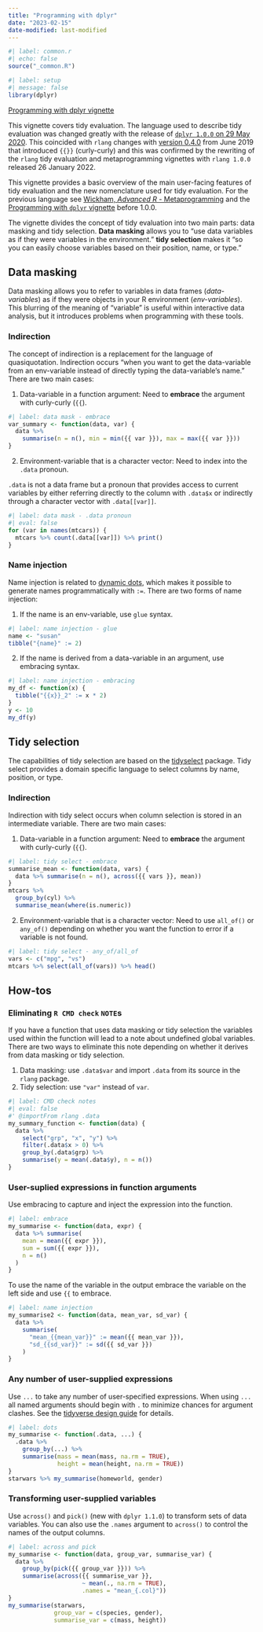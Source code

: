 ```yaml
---
title: "Programming with dplyr"
date: "2023-02-15"
date-modified: last-modified
---
```


```r
#| label: common.r
#| echo: false
source("_common.R")
```

```r
#| label: setup
#| message: false
library(dplyr)
```

[Programming with dplyr vignette](https://dplyr.tidyverse.org/articles/programming.html)

This vignette covers tidy evaluation. The language used to describe tidy evaluation was changed greatly with the release of [`dplyr 1.0.0` on 29 May 2020](https://dplyr.tidyverse.org/news/index.html#dplyr-100). This coincided with `rlang` changes with [version 0.4.0](https://rlang.r-lib.org/news/index.html#rlang-040) from June 2019 that introduced `{{}}` (curly-curly) and this was confirmed by the rewriting of the `rlang` tidy evaluation and metaprogramming vignettes with `rlang 1.0.0` released 26 January 2022.

This vignette provides a basic overview of the main user-facing features of tidy evaluation and the new nomenclature used for tidy evaluation. For the previous language see [Wickham, *Advanced R* - Metaprogramming](02-metaprogramming.qmd) and the [Programming with `dplyr` vignette](02-programming-dplyr-superceded.qmd) before 1.0.0.

The vignette divides the concept of tidy evaluation into two main parts: data masking and tidy selection. **Data masking** allows you to "use data variables as if they were variables in the environment." **tidy selection** makes it "so you can easily choose variables based on their position, name, or type."

## Data masking
Data masking allows you to refer to variables in data frames (*data-variables*) as if they were objects in your R environment (*env-variables*). This blurring of the meaning of "variable" is useful within interactive data analysis, but it introduces problems when programming with these tools.

### Indirection
The concept of indirection is a replacement for the language of quasiquotation. Indirection occurs "when you want to get the data-variable from an env-variable instead of directly typing the data-variable's name." There are two main cases:

1. Data-variable in a function argument: Need to **embrace** the argument with curly-curly (`{{`).

```r
#| label: data mask - embrace
var_summary <- function(data, var) {
  data %>%
    summarise(n = n(), min = min({{ var }}), max = max({{ var }}))
}
```

2. Environment-variable that is a character vector: Need to index into the `.data` pronoun.

`.data` is not a data frame but a pronoun that provides access to current variables by either referring directly to the column with `.data$x` or indirectly through a character vector with `.data[[var]]`.

```r
#| label: data mask - .data pronoun
#| eval: false
for (var in names(mtcars)) {
  mtcars %>% count(.data[[var]]) %>% print()
}
```

### Name injection
Name injection is related to [dynamic dots](https://rlang.r-lib.org/reference/dyn-dots.html), which makes it possible to generate names programmatically with `:=`. There are two forms of name injection:

1. If the name is an env-variable, use `glue` syntax.

```r
#| label: name injection - glue
name <- "susan"
tibble("{name}" := 2)
```

2. If the name is derived from a data-variable in an argument, use embracing syntax.

```r
#| label: name injection - embracing
my_df <- function(x) {
  tibble("{{x}}_2" := x * 2)
}
y <- 10
my_df(y)
```

## Tidy selection
The capabilities of tidy selection are based on the [tidyselect](https://tidyselect.r-lib.org) package. Tidy select provides a domain specific language to select columns by name, position, or type.

### Indirection
Indirection with tidy select occurs when column selection is stored in an intermediate variable. There are two main cases:

1. Data-variable in a function argument: Need to **embrace** the argument with curly-curly (`{{`).

```r
#| label: tidy select - embrace
summarise_mean <- function(data, vars) {
  data %>% summarise(n = n(), across({{ vars }}, mean))
}
mtcars %>% 
  group_by(cyl) %>% 
  summarise_mean(where(is.numeric))
```

2. Environment-variable that is a character vector: Need to use `all_of()` or `any_of()` depending on whether you want the function to error if a variable is not found.

```r
#| label: tidy select - any_of/all_of
vars <- c("mpg", "vs")
mtcars %>% select(all_of(vars)) %>% head()
```

## How-tos

### Eliminating `R CMD check` `NOTE`s
If you have a function that uses data masking or tidy selection the variables used within the function will lead to a note about undefined global variables. There are two ways to eliminate this note depending on whether it derives from data masking or tidy selection.

1. Data masking: use `.data$var` and import `.data` from its source in the `rlang` package.
2. Tidy selection: use `"var"` instead of `var`.

```r
#| label: CMD check notes
#| eval: false
#' @importFrom rlang .data
my_summary_function <- function(data) {
  data %>% 
    select("grp", "x", "y") %>% 
    filter(.data$x > 0) %>% 
    group_by(.data$grp) %>% 
    summarise(y = mean(.data$y), n = n())
}
```

### User-suplied expressions in function arguments

Use embracing to capture and inject the expression into the function.

```r
#| label: embrace
my_summarise <- function(data, expr) {
  data %>% summarise(
    mean = mean({{ expr }}),
    sum = sum({{ expr }}),
    n = n()
  )
}
```

To use the name of the variable in the output embrace the variable on the left side and use `{{` to embrace.

```r
#| label: name injection
my_summarise2 <- function(data, mean_var, sd_var) {
  data %>% 
    summarise(
      "mean_{{mean_var}}" := mean({{ mean_var }}), 
      "sd_{{sd_var}}" := sd({{ sd_var }})
    )
}
```

### Any number of user-supplied expressions

Use `...` to take any number of user-specified expressions. When using `...` all named arguments should begin with `.` to minimize chances for argument clashes. See the [tidyverse design guide](https://design.tidyverse.org/dots-prefix.html) for details.

```r
#| label: dots
my_summarise <- function(.data, ...) {
  .data %>%
    group_by(...) %>%
    summarise(mass = mean(mass, na.rm = TRUE),
              height = mean(height, na.rm = TRUE))
}
starwars %>% my_summarise(homeworld, gender)
```

### Transforming user-supplied variables
Use `across()` and `pick()` (new with `dplyr 1.1.0`) to transform sets of data variables. You can also use the `.names` argument to `across()` to control the names of the output columns.

```r
#| label: across and pick
my_summarise <- function(data, group_var, summarise_var) {
  data %>%
    group_by(pick({{ group_var }})) %>% 
    summarise(across({{ summarise_var }},
                     ~ mean(., na.rm = TRUE),
                     .names = "mean_{.col}"))
}
my_summarise(starwars, 
             group_var = c(species, gender),
             summarise_var = c(mass, height))
```
